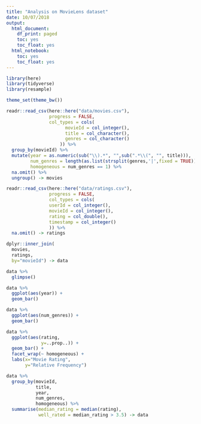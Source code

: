 ```yaml
---
title: "Analysis on MovieLens dataset"
date: 10/07/2018
output:
  html_document:
    df_print: paged
    toc: yes
    toc_float: yes
  html_notebook:
    toc: yes
    toc_float: yes
---
```


```r
library(here)
library(tidyverse)
library(resample)

theme_set(theme_bw())
```

```r
readr::read_csv(here::here("data/movies.csv"),
                progress = FALSE,
                col_types = cols(
                      movieId = col_integer(),
                      title = col_character(),
                      genres = col_character()
                    )) %>% 
  group_by(movieId) %>%
  mutate(year = as.numeric(sub("\\).*", "",sub(".*\\(", "", title))),
         num_genres = length(as.list(strsplit(genres,'|',fixed = TRUE))[[1]]),
         homogeneous = num_genres == 1) %>% 
  na.omit() %>%
  ungroup() -> movies

readr::read_csv(here::here("data/ratings.csv"),
                progress = FALSE,
                col_types = cols(
                userId = col_integer(),
                movieId = col_integer(),
                rating = col_double(),
                timestamp = col_integer()
                )) %>%
  na.omit() -> ratings

dplyr::inner_join(
  movies,
  ratings,
  by="movieId") -> data

data %>%
  glimpse()

```

```r
data %>%
  ggplot(aes(year)) +
  geom_bar()
```

```r
data %>%
  ggplot(aes(num_genres)) +
  geom_bar()
```


```r
data %>%
  ggplot(aes(rating, 
             y=..prop..)) +
  geom_bar() + 
  facet_wrap(~ homogeneous) +
  labs(x="Movie Rating",
       y="Relative Frequency")
```


```r
data %>%
  group_by(movieId,
           title,
           year,
           num_genres,
           homogeneous) %>%
  summarise(median_rating = median(rating),
            well_rated = median_rating > 3.5) -> data
```

